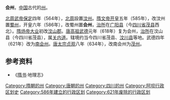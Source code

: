 '''会州'''，[[中国|中国]]古代的[[州|州]]。

[[北周武帝|北周武帝]][[保定_(北周)|保定]]四年（564年），[[北周|北周]]設置[[汶州|汶州]]。[[隋文帝|隋文帝]][[开皇|开皇]]五年（585年），改汶州置[[蜀州_(隋朝)|蜀州]]，开皇六年（586年），改蜀州置'''会州'''，[[治所|治所]]在[[广阳县_(西晋)|广阳县]]（今[[四川省|四川省]][[茂县|茂县]]西北）。[[隋炀帝|隋炀帝]][[大业_(年号)|大业]]初改[[汶山郡|汶山郡]]。[[唐高祖|唐高祖]][[武德|武德]]元年（618年）复为会州，[[治所|治所]]在汶山县（今四川省茂县），属[[关内道|关内道]]。辖境约当今四川省茂县、[[汶川县|汶川县]]等地。武德四年（621年）改为[[南会州|南会州]]。[[唐太宗|唐太宗]][[貞觀_(唐朝)|贞观]]八年（634年），改南会州为[[茂州|茂州]]。

==参考资料==
*《[[隋书|隋书]]·地理志》

{{隋朝行政区划|nocat}}
{{四川行政区划小作品}}
{{DEFAULTSORT:H}}
[[Category:隋朝的州|Category:隋朝的州]]
[[Category:唐朝的州|Category:唐朝的州]]
[[Category:四川的州|Category:四川的州]]
[[Category:阿坝行政区划史|Category:阿坝行政区划史]]
[[Category:586年建立的行政区划|Category:586年建立的行政区划]]
[[Category:621年废除的行政区划|Category:621年废除的行政区划]]